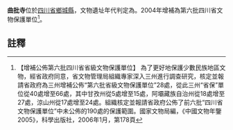 {{msg:四川省文物保護單位
|名稱 = 曲批寺
|編號 = 28
|圖片 = 
|級別 = S6A
|分類 = 
|時代 = 
|地点 = [[四川省|四川省]][[鄉城縣|鄉城縣]]
|坐標 =
|登錄 = 2004年11月
}}
'''曲批寺'''位於[[四川省|四川省]][[鄉城縣|鄉城縣]]，文物遺址年代判定為。2004年增補為第六批四川省文物保護單位<ref>【增補公佈第六批四川省省級文物保護單位】  為了更好地保護少數民族地區文物，經省政府同意，省文物管理局組織專家深入三州進行調查研究，核定並報請省政府為三州增補公佈“第六批省級文物保護單位”28處，從此三州“省保”單位從40處增至66處，其中甘孜州從5處增至15處，阿壩藏族自治州從18處增至27處，涼山州從17處增至24處。組織核定並報請省政府公佈了前六批“四川省文物保護單位”中未公佈的190處的保護範圍。國家文物局編，《中國文物年鑒2005》，科學出版社，2006年1月，第178頁</ref>。
==註釋==
{{reflist}}
{{文物保護單位小作品}}